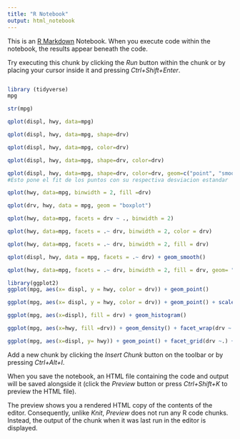 ```yaml
---
title: "R Notebook"
output: html_notebook
---
```


This is an [R Markdown](http://rmarkdown.rstudio.com) Notebook. When you execute code within the notebook, the results appear beneath the code. 

Try executing this chunk by clicking the *Run* button within the chunk or by placing your cursor inside it and pressing *Ctrl+Shift+Enter*. 

```r

```

```r
library (tidyverse)
mpg
```

```r
str(mpg)
```

```r
qplot(displ, hwy, data=mpg)
```

```r
qplot(displ, hwy, data=mpg, shape=drv)
```

```r
qplot(displ, hwy, data=mpg, color=drv)
```
```r
qplot(displ, hwy, data=mpg, shape=drv, color=drv)
```

```r
qplot(displ, hwy, data=mpg, shape=drv, color=drv, geom=c("point", "smooth")) 
#Esto pone el fit de los puntos con su respectiva desviacion estandar
```
```r
qplot(hwy, data=mpg, binwidth = 2, fill =drv)
```
```r
qplot(drv, hwy, data = mpg, geom = "boxplot")
```
```r
qplot(hwy, data=mpg, facets = drv ~ ., binwidth = 2)
```
```r
qplot(hwy, data=mpg, facets = .~ drv, binwidth = 2, color = drv)
```

```r
qplot(hwy, data=mpg, facets = .~ drv, binwidth = 2, fill = drv)
```

```r
qplot(displ, hwy, data = mpg, facets = .~ drv) + geom_smooth()
```
```r
qplot(hwy, data=mpg, facets = .~ drv, binwidth = 2, fill = drv, geom= "density")
```

```r
library(ggplot2)
ggplot(mpg, aes(x= displ, y = hwy, color = drv)) + geom_point()
```
```r
ggplot(mpg, aes(x= displ, y = hwy, color = drv)) + geom_point() + scale_x_log10() + facet_wrap(~ drv)
```
```r
ggplot(mpg, aes(x=displ), fill = drv) + geom_histogram()

```
```r
ggplot(mpg, aes(x=hwy, fill =drv)) + geom_density() + facet_wrap(drv ~.)
```
```r
ggplot(mpg, aes(x=displ, y= hwy)) + geom_point() + facet_grid(drv ~.) + geom_smooth()
```

Add a new chunk by clicking the *Insert Chunk* button on the toolbar or by pressing *Ctrl+Alt+I*.

When you save the notebook, an HTML file containing the code and output will be saved alongside it (click the *Preview* button or press *Ctrl+Shift+K* to preview the HTML file).

The preview shows you a rendered HTML copy of the contents of the editor. Consequently, unlike *Knit*, *Preview* does not run any R code chunks. Instead, the output of the chunk when it was last run in the editor is displayed.